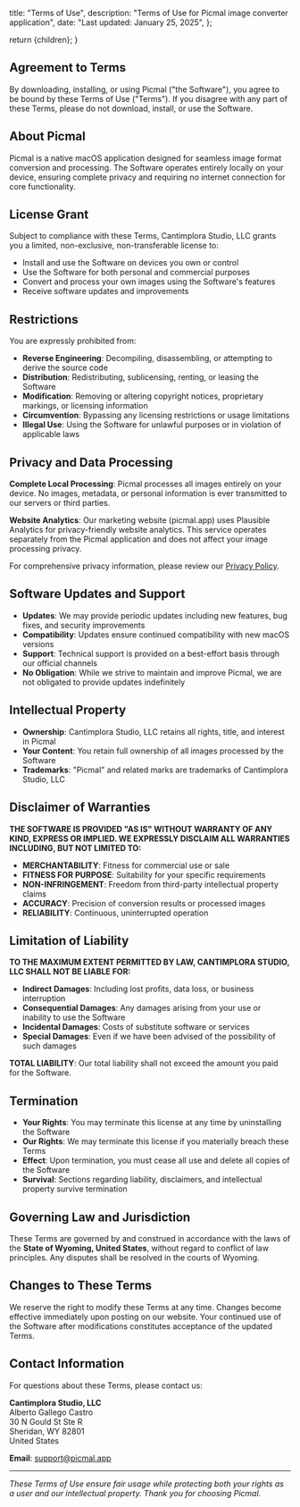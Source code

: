 
  title: "Terms of Use",
  description: "Terms of Use for Picmal image converter application",
  date: "Last updated: January 25, 2025",
};

  return <StaticPageLayout meta={meta}>{children}</StaticPageLayout>;
}

## Agreement to Terms

By downloading, installing, or using Picmal ("the Software"), you agree to be bound by these Terms of Use ("Terms"). If you disagree with any part of these Terms, please do not download, install, or use the Software.

## About Picmal

Picmal is a native macOS application designed for seamless image format conversion and processing. The Software operates entirely locally on your device, ensuring complete privacy and requiring no internet connection for core functionality.

## License Grant

Subject to compliance with these Terms, Cantimplora Studio, LLC grants you a limited, non-exclusive, non-transferable license to:

- Install and use the Software on devices you own or control
- Use the Software for both personal and commercial purposes
- Convert and process your own images using the Software's features
- Receive software updates and improvements

## Restrictions

You are expressly prohibited from:

- **Reverse Engineering**: Decompiling, disassembling, or attempting to derive the source code
- **Distribution**: Redistributing, sublicensing, renting, or leasing the Software
- **Modification**: Removing or altering copyright notices, proprietary markings, or licensing information
- **Circumvention**: Bypassing any licensing restrictions or usage limitations
- **Illegal Use**: Using the Software for unlawful purposes or in violation of applicable laws

## Privacy and Data Processing

**Complete Local Processing**: Picmal processes all images entirely on your device. No images, metadata, or personal information is ever transmitted to our servers or third parties.

**Website Analytics**: Our marketing website (picmal.app) uses Plausible Analytics for privacy-friendly website analytics. This service operates separately from the Picmal application and does not affect your image processing privacy.

For comprehensive privacy information, please review our [Privacy Policy](/privacy).

## Software Updates and Support

- **Updates**: We may provide periodic updates including new features, bug fixes, and security improvements
- **Compatibility**: Updates ensure continued compatibility with new macOS versions
- **Support**: Technical support is provided on a best-effort basis through our official channels
- **No Obligation**: While we strive to maintain and improve Picmal, we are not obligated to provide updates indefinitely

## Intellectual Property

- **Ownership**: Cantimplora Studio, LLC retains all rights, title, and interest in Picmal
- **Your Content**: You retain full ownership of all images processed by the Software
- **Trademarks**: "Picmal" and related marks are trademarks of Cantimplora Studio, LLC

## Disclaimer of Warranties

**THE SOFTWARE IS PROVIDED "AS IS" WITHOUT WARRANTY OF ANY KIND, EXPRESS OR IMPLIED. WE EXPRESSLY DISCLAIM ALL WARRANTIES INCLUDING, BUT NOT LIMITED TO:**

- **MERCHANTABILITY**: Fitness for commercial use or sale
- **FITNESS FOR PURPOSE**: Suitability for your specific requirements  
- **NON-INFRINGEMENT**: Freedom from third-party intellectual property claims
- **ACCURACY**: Precision of conversion results or processed images
- **RELIABILITY**: Continuous, uninterrupted operation

## Limitation of Liability

**TO THE MAXIMUM EXTENT PERMITTED BY LAW, CANTIMPLORA STUDIO, LLC SHALL NOT BE LIABLE FOR:**

- **Indirect Damages**: Including lost profits, data loss, or business interruption
- **Consequential Damages**: Any damages arising from your use or inability to use the Software
- **Incidental Damages**: Costs of substitute software or services
- **Special Damages**: Even if we have been advised of the possibility of such damages

**TOTAL LIABILITY**: Our total liability shall not exceed the amount you paid for the Software.

## Termination

- **Your Rights**: You may terminate this license at any time by uninstalling the Software
- **Our Rights**: We may terminate this license if you materially breach these Terms
- **Effect**: Upon termination, you must cease all use and delete all copies of the Software
- **Survival**: Sections regarding liability, disclaimers, and intellectual property survive termination

## Governing Law and Jurisdiction

These Terms are governed by and construed in accordance with the laws of the **State of Wyoming, United States**, without regard to conflict of law principles. Any disputes shall be resolved in the courts of Wyoming.

## Changes to These Terms

We reserve the right to modify these Terms at any time. Changes become effective immediately upon posting on our website. Your continued use of the Software after modifications constitutes acceptance of the updated Terms.

## Contact Information

For questions about these Terms, please contact us:

**Cantimplora Studio, LLC**  
Alberto Gallego Castro  
30 N Gould St Ste R  
Sheridan, WY 82801  
United States

**Email**: [support@picmal.app](mailto:support@picmal.app)

---

*These Terms of Use ensure fair usage while protecting both your rights as a user and our intellectual property. Thank you for choosing Picmal.*